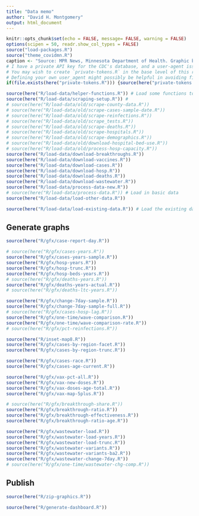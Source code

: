 ```yaml
---
title: "Data memo"
author: "David H. Montgomery"
output: html_document
---
```


```r
knitr::opts_chunk$set(echo = FALSE, message= FALSE, warning = FALSE)
options(scipen = 50, readr.show_col_types = FALSE)
source("load-packages.R")
source("theme_covidmn.R")
caption <- "Source: MPR News, Minnesota Department of Health. Graphic by David H. Montgomery"
# I have a private API key for the CDC's database, and a user-agent issued by the state of Minnesota, for scraping purposes
# You may wish to create `private-tokens.R` in the base level of this repository, and in it define cdc_token with your own API key
# Defining your own user_agent might possibly be helpful in avoiding firewall issues, or could do nothing ¯\_(ツ)_/¯ 
if(file.exists(here("private-tokens.R"))) {source(here("private-tokens.R"))} else {user_agent <- ""; cdc_token <- ""}
```

```r
source(here("R/load-data/helper-functions.R")) # Load some functions to help process this code
source(here("R/load-data/scraping-setup.R")) # 
# source(here("R/load-data/old/scrape-county-data.R"))
# source(here("R/load-data/old/scrape-cases-sample-date.R"))
# source(here("R/load-data/old/scrape-reinfections.R"))
# source(here("R/load-data/old/scrape_tests.R"))
# source(here("R/load-data/old/scrape-deaths.R"))
# source(here("R/load-data/old/scrape-hospitals.R"))
# source(here("R/load-data/old/scrape-demographics.R"))
# source(here("R/load-data/old/download-hospital-bed-use.R"))
# source(here("R/load-data/old/process-hosp-capacity.R"))
source(here("R/load-data/download-breakthroughs.R"))
source(here("R/load-data/download-vaccines.R"))
source(here("R/load-data/download-cases.R"))
source(here("R/load-data/download-hosp.R"))
source(here("R/load-data/download-deaths.R"))
source(here("R/load-data/download-wastewater.R"))
source(here("R/load-data/process-data-new.R"))
# source(here("R/load-data/process-data.R")) # Load in basic data
source(here("R/load-data/load-other-data.R"))
```

```r
source(here("R/load-data/load-existing-data.R")) # Load the existing data if you don't need to scrape again
```

## Generate graphs

```r
source(here("R/gfx/case-report-day.R"))
```

```r
# source(here("R/gfx/cases-years.R"))
source(here("R/gfx/cases-years-sample.R"))
source(here("R/gfx/hosp-years.R"))
source(here("R/gfx/hosp-trunc.R"))
source(here("R/gfx/hosp-beds-years.R"))
# source(here("R/gfx/deaths-years.R"))
source(here("R/gfx/deaths-years-actual.R"))
# source(here("R/gfx/deaths-ltc-years.R"))
```

```r
source(here("R/gfx/change-7day-sample.R"))
source(here("R/gfx/change-7day-sample-full.R"))
# source(here("R/gfx/cases-hosp-lag.R"))
source(here("R/gfx/one-time/wave-comparison.R"))
source(here("R/gfx/one-time/wave-comparison-rate.R"))
# source(here("R/gfx/pct-reinfections.R"))
```

```r
source(here("R/inset-map8.R"))
source(here("R/gfx/cases-by-region-facet.R"))
source(here("R/gfx/cases-by-region-trunc.R"))
```

```r
source(here("R/gfx/cases-race.R"))
source(here("R/gfx/cases-age-current.R"))
```

```r
source(here("R/gfx/vax-pct-all.R"))
source(here("R/gfx/vax-new-doses.R"))
source(here("R/gfx/vax-doses-age-total.R"))
source(here("R/gfx/vax-map-5plus.R"))
```

```r
# source(here("R/gfx/breakthrough-share.R"))
source(here("R/gfx/breakthrough-ratio.R"))
source(here("R/gfx/breakthrough-effectiveness.R"))
source(here("R/gfx/breakthrough-ratio-age.R"))
```

```r
source(here("R/gfx/wastewater-load.R"))
source(here("R/gfx/wastewater-load-years.R"))
source(here("R/gfx/wastewater-load-trunc.R"))
source(here("R/gfx/wastewater-variants.R"))
source(here("R/gfx/wastewater-variants-ba2.R"))
source(here("R/gfx/wastewater-change-7day.R"))
# source(here("R/gfx/one-time/wastewater-chg-comp.R"))
```

## Publish

```r
source(here("R/zip-graphics.R"))
```

```r
source(here("R/generate-dashboard.R"))
```
